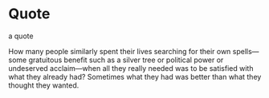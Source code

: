 
<Meta title="menu/molecules/quote" />

# Quote

<Subtitle>a quote</Subtitle>

<Canvas>
  <Story name="quote">
   <Quote source={
     {author: 'Piers Anthony', 
     work: "A Spell for Chameleon", 
     url: "https://www.penguinrandomhouse.ca/books/4295/blue-adept-by-piers-anthony/9780345352453/excerpt"}
     }>
     How many people similarly spent their lives searching for their own spells—some gratuitous benefit such as a silver tree or political power or undeserved acclaim—when all they really needed was to be satisfied with what they already had? Sometimes what they had was better than what they thought they wanted.
   </Quote>
  </Story>
</Canvas>


